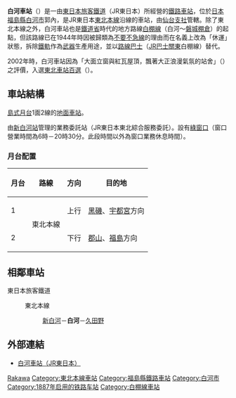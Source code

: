 {{noteTA
|1=zh-hans:白河站; zh-hk:白河站; zh-tw:白河車站}}
{{日本車站資訊
|公司色 = green
|文字色 =
|站名 = 白河站
|圖片 = Shirakawa sta.jpg
|pxl = 240px
|圖片說明 = 站舍（2010年9月4日攝）
|日文原名 = 白河 
|平假名 = しらかわ
|羅馬拼音 = Shirakawa
|電報略號 = ラカ
|所屬公司 = [[東日本旅客鐵道|東日本旅客鐵道]]（JR東日本）
|所在地 = [[福島県|福島県]][[白河市|白河市]]郭內222
|啟用年月日 = 1887年（[[明治|明治]]20年）7月16日
|車站構造 = [[地面車站|地面車站]]
|月台配置 = 1面2線
|乘客人數 = 679
|上下車人次 =
|統計年度 = 2014年
|所屬路線 = {{Color|mediumseagreen|■}}[[東北本線|東北本線]]
|前一站 = [[新白河站|新白河]]
|前一站距離 = 2.8
|後一站距離 = 4.7
|後一站 = [[久田野站|久田野]]
|距離 = 188.2
|起點站 = [[東京站|東京]]
|轉車 =
|備註 = 直營站<br />設有[[綠窗口|綠窗口]]
}}
'''白河車站'''（{{jpn|j=白河駅|kyu=白河驛|hg=しらかわえき|rm=Shirakawa eki|f=y}}）是一由[[東日本旅客鐵道|東日本旅客鐵道]]（JR東日本）所經營的[[鐵路車站|鐵路車站]]，位於[[日本|日本]][[福島縣|福島縣]][[白河市|白河市]]郭內，是JR東日本[[東北本線|東北本線]]沿線的車站，由[[東日本旅客鐵道仙台支社|仙台支社]]管轄。除了東北本線之外，白河車站也是[[鐵道省_(日本)|鐵道省]]時代的地方路線[[白棚線|白棚線]]（白河～[[磐城棚倉車站|磐城棚倉]]）的起點，但該路線已在1944年時因被歸類為[[不要不急線|不要不急線]]的理由而在名義上改為「休運」狀態，拆除[[鐵路軌道|鐵軌]]作為[[武器|武器]]生產用途，並以[[路線巴士|路線巴士]]（[[JR巴士關東|JR巴士關東]]白棚線）替代。

2002年時，白河車站因為「大面立窗與紅瓦屋頂，飄著大正浪漫氣氛的站舍」（{{lang|ja|ステンドグラスのある赤瓦の屋根の大正ロマン漂う駅舎}}）之評價，入選[[東北車站百選|東北車站百選]]（{{lang|ja|東北の駅百選}}）。

== 車站結構 ==
[[島式月台|島式月台]]1面2線的[[地面車站|地面車站]]。

由[[新白河站|新白河站]]管理的業務委託站（JR東日本東北綜合服務委託）。設有[[綠窗口|綠窗口]]（窗口營業時間為6時－20時30分。此段時間以外為窗口業務休息時間）。
=== 月台配置 ===
{| rules="rows" class="wikitable"
!月台<!-- 事業者側による呼称 --->!!路線!!方向!!目的地
|-
! 1
|rowspan=2|{{Color|mediumseagreen|■}}東北本線
| style="text-align:center" | 上行
|[[黑磯站|黑磯]]、[[宇都宮站|宇都宮]]方向
|-
! 2
| style="text-align:center" | 下行
|[[郡山站_(福島縣)|郡山]]、[[福島站_(福島縣)|福島]]方向
|}
== 相鄰車站 ==
; 東日本旅客鐵道
: {{Color|mediumseagreen|■}}東北本線
:: [[新白河站|新白河]]－'''白河'''－[[久田野站|久田野]]

== 外部連結 ==
* {{ja}}[http://www.jreast.co.jp/estation/station/info.aspx?StationCd=847 白河車站（JR東日本）] {{Wayback|url=http://www.jreast.co.jp/estation/station/info.aspx?StationCd=847 |date=20200131070035 }}

{{東北本線}}
{{东北车站百选}}

{{DEFAULTSORT:Shirakawa}}
[[Category:日本鐵路車站_Shi|Rakawa]]
[[Category:東北本線車站|Category:東北本線車站]]
[[Category:福島縣鐵路車站|Category:福島縣鐵路車站]]
[[Category:白河市|Category:白河市]]
[[Category:1887年启用的铁路车站|Category:1887年启用的铁路车站]]
[[Category:白棚線車站|Category:白棚線車站]]